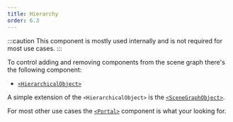 ```yaml
---
title: Hierarchy
order: 6.3
---
```


:::caution
This component is mostly used internally and is not required for most use cases.
:::

To control adding and removing components from the scene graph there's the following component:

- [`<HierarchicalObject>`](/reference/core/hierarchical-object)

A simple extension of the `<HierarchicalObject>` is the [`<SceneGraphObject>`](/reference/core/scene-graph-object).

For most other use cases the [`<Portal>`](/reference/extras/misc/portal) component is what your looking for.
